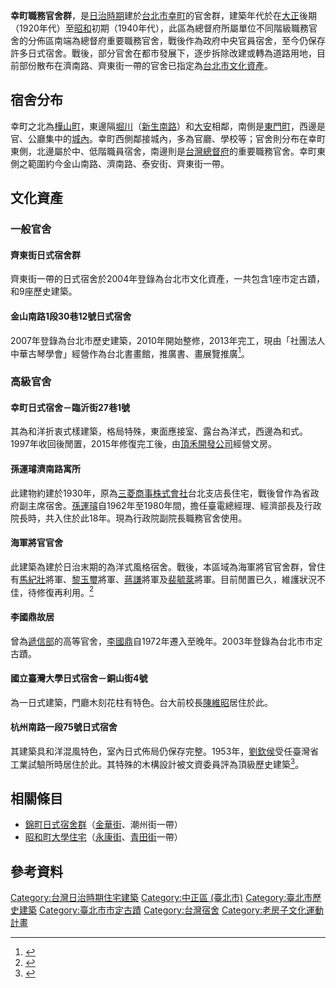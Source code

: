 {{TW monument 
| name = 國立臺灣大學日式宿舍－銅山街4號
| image = 臺北市銅山街4號.JPG
| imagename = 
| class = 宅第
| level = 歷史建築
| date = 2007年3月2日
| location = 台北市中正區銅山街4號
| time = 日治時期
| reg_url = https://nchdb.boch.gov.tw/assets/overview/historicalBuilding/20070327000001
}}
{{TW monument 
| name = 金山南路1段30巷12號日式宿舍
| image = 中正區金山南路一段30巷12號.jpg
| imagename = 現為台北書畫院
| class = 宅第
| level = 歷史建築
| date = 2007年10月16日
| location = 台北市中正區金山南路1段30巷12號
| time = 日治晚期
| reg_url = https://nchdb.boch.gov.tw/assets/overview/historicalBuilding/20071016000001
}}
{{TW monument 
| name = 幸町日式宿舍－臨沂街27巷1號
| image = 文房Chapter.jpg
| imagename = 
| class = 宅第
| level = 歷史建築
| date = 2007年5月30日
| location = 台北市中正區臨沂街27巷1號
| time = 日治晚期
| reg_url = https://nchdb.boch.gov.tw/assets/overview/historicalBuilding/20070530000001
}}
{{TW monument 
| name = 孫運璿濟南路寓所
| image = 孫運璿濟南路寓所.JPG
| imagename = 
| class = 宅第
| level = 歷史建築
| date = 2006年6月26日
| location = 台北市中正區濟南路2段20號
| time = 1930年左右
| reg_url = https://nchdb.boch.gov.tw/assets/overview/historicalBuilding/20060626000002
}}
{{TW monument 
| name = 海軍將官官舍
| image = 海軍將官官舍.jpg
| imagename = 
| class = 宅第
| level = 歷史建築
| date = 2007年3月2日
| location = 台北市中正區泰安街1巷2、4及6號
| time = 日治晚期
| reg_url = https://nchdb.boch.gov.tw/assets/overview/historicalBuilding/20070302000001
}}
{{TW monument 
| name = 杭州南路一段75號日式宿舍
| image = 杭州南路一段75號日式宿舍.JPG
| imagename = 
| class = 宅第
| level = 歷史建築
| date = 2008年3月25日
| location = 台北市中正區杭州南路一段75號
| time = 日治晚期
| reg_url = https://nchdb.boch.gov.tw/assets/overview/historicalBuilding/20080325000001
}}
'''幸町職務官舍群'''，是[[台灣日治時期|日治時期]]建於[[台北市|台北市]][[幸町_(台北市)|幸町]]的官舍群，建築年代於在[[大正|大正]]後期（1920年代）至[[昭和|昭和]]初期（1940年代），此區為總督府所屬單位不同階級職務官舍的分佈區南端為總督府重要職務官舍，戰後作為政府中央官員宿舍，至今仍保存許多日式宿舍。戰後，部分官舍在都市發展下，逐步拆除改建或轉為道路用地，目前部份散布在濟南路、齊東街一帶的官舍已指定為[[臺北市文化資產|台北市文化資產]]。

== 宿舍分布 ==
幸町之北為[[樺山町|樺山町]]，東邊隔[[堀川|堀川]]（[[新生南路|新生南路]]）和[[大安_(大字)|大安]]相鄰，南側是[[東門町_(台北市)|東門町]]，西邊是官、公廳集中的[[台北城|城內]]。幸町西側鄰接城內，多為官廳、學校等；官舍則分布在幸町東側，北邊屬於中、低階職員宿舍，南邊則是[[台灣總督府|台灣總督府]]的重要職務官舍。幸町東側之範圍約今金山南路、濟南路、泰安街、齊東街一帶。

== 文化資產 ==

=== 一般官舍 ===

==== 齊東街日式宿舍群 ====
{{See|齊東街日式宿舍}}

齊東街一帶的日式宿舍於2004年登錄為台北市文化資產，一共包含1座市定古蹟，和9座歷史建築。

==== 金山南路1段30巷12號日式宿舍 ====
2007年登錄為台北市歷史建築，2010年開始整修，2013年完工，現由「社團法人中華古琴學會」經營作為台北書畫館，推廣書、畫展覽推廣<ref>{{Cite web|url=https://www.culture.gov.taipei/frontsite/outsource/venuesAction.do?method=doFindVenuesActivity&venuesId=43&subMenuId=1030113|title=臺北書畫院|accessdate=|author=|date=|publisher=臺北市政府文化局|archive-date=2018-09-09|archive-url=https://web.archive.org/web/20180909061246/https://www.culture.gov.taipei/frontsite/outsource/venuesAction.do?method=doFindVenuesActivity&venuesId=43&subMenuId=1030113|dead-url=no}}</ref>。

=== 高級官舍 ===

==== 幸町日式宿舍－臨沂街27巷1號 ====
其為和洋折衷式樣建築，格局特殊，東面應接室、露台為洋式，西邊為和式。 1997年收回後閒置，2015年修復完工後，由[[頂新國際集團|頂禾開發公司]]經營文房。

==== 孫運璿濟南路寓所 ====
此建物約建於1930年，原為[[三菱商事|三菱商事株式會社]]台北支店長住宅，戰後曾作為省政府副主席宿舍。[[孫運璿科技人文紀念館|孫運璿]]自1962年至1980年間，擔任臺電總經理、經濟部長及行政院長時，共入住於此18年。現為行政院副院長職務官舍使用。

==== 海軍將官官舍 ====
此建築為建於日治末期的為洋式風格宿舍。戰後，本區域為海軍將官官舍群，曾住有[[馬紀壯|馬紀壯]]將軍、[[黎玉璽|黎玉璽]]將軍、[[蔣謙|蔣謙]]將軍及[[裴毓棻|裴毓棻]]將軍。目前閒置已久，維護狀況不佳，待修復再利用。<ref>{{Cite web|url=https://www.cna.com.tw/news/aipl/201803210208.aspx|title=海軍將官官舍維護不佳 柯文哲要罰國防部|accessdate=|author=|date=2018-03-21|publisher=中央通訊社|archive-date=2022-04-11|archive-url=https://web.archive.org/web/20220411160312/https://www.cna.com.tw/news/aipl/201803210208.aspx}}</ref>

==== 李國鼎故居 ====
{{See|李國鼎故居}}曾為[[臺灣總督府交通局遞信部|遞信部]]的高等官舍，[[李國鼎|李國鼎]]自1972年遷入至晚年。2003年登錄為台北市市定古蹟。

==== 國立臺灣大學日式宿舍－銅山街4號 ====
為一日式建築，門廳木刻花柱有特色。台大前校長[[陳維昭|陳維昭]]居住於此。

==== 杭州南路一段75號日式宿舍 ====
其建築具和洋混風特色，室內日式佈局仍保存完整。1953年，[[劉欽侯|劉欽侯]]受任臺灣省工業試驗所時居住於此。其特殊的木構設計被文資委員評為頂級歷史建築<ref>{{Cite web|url=https://news.ltn.com.tw/news/local/paper/163202|title=劉欽侯舊居 新列歷史建築|accessdate=|author=|date=2007-10-24|publisher=自由時報|archive-date=2020-08-04|archive-url=https://web.archive.org/web/20200804234146/https://news.ltn.com.tw/news/local/paper/163202|dead-url=no}}</ref>。

== 相關條目 ==

*[[錦町日式宿舍群|錦町日式宿舍群]]（[[金華街|金華街]]、潮州街一帶）
*[[昭和町大學住宅|昭和町大學住宅]]（[[永康街_(臺北市)|永康街]]、[[青田街|青田街]]一帶）

== 參考資料 ==
<references />
{{臺北市文化資產}}
[[Category:台灣日治時期住宅建築|Category:台灣日治時期住宅建築]]
[[Category:中正區_(臺北市)|Category:中正區 (臺北市)]]
[[Category:臺北市歷史建築|Category:臺北市歷史建築]]
[[Category:臺北市市定古蹟|Category:臺北市市定古蹟]]
[[Category:台灣宿舍|Category:台灣宿舍]]
[[Category:老房子文化運動計畫|Category:老房子文化運動計畫]]